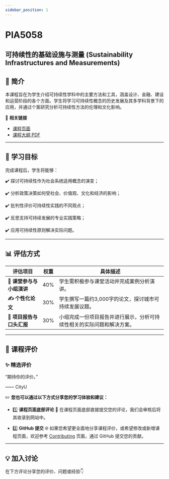 ```yaml
---
sidebar_position: 1
---
```


# PIA5058
## 可持续性的基础设施与测量 (Sustainability Infrastructures and Measurements)

## **📘 简介**
本课程旨在为学生介绍可持续性学科中的主要方法和工具，涵盖设计、金融、建设和运营阶段的各个方面。学生将学习可持续性概念的历史发展及其多学科背景下的应用，并通过个案研究分析可持续性方法的伦理和文化影响。

🔗 **相关链接**
- [课程页面](https://www.cityu.edu.hk/catalogue/pg/202425/course/PIA5058.htm)
- [课程大纲 PDF](https://www.cityu.edu.hk/catalogue/pg/202425/course/PIA5058.pdf)

---

## **🎯 学习目标**

完成课程后，学生将能够：

✔️ 探讨可持续性作为社会系统适用概念的演变；

✔️ 分析政策决策如何受社会、价值观、文化和经济的影响；

✔️ 批判性评价可持续性实践的不同观点；

✔️ 反思支持可持续发展的专业实践策略；

✔️ 应用可持续性原则解决实际问题。

---

## **📊 评估方式**

| **评估项目**                  | **权重** | **具体描述**                                                                                     |
|-------------------------------|----------|--------------------------------------------------------------------------------------------------|
| **📖 课堂参与与小组演讲**      | 40%      | 学生需积极参与课堂活动并完成案例分析演讲。                                                         |
| **✍️ 个性化论文**             | 30%      | 学生撰写一篇约3,000字的论文，探讨城市可持续发展议题。                                                |
| **📄 项目报告与口头汇报**       | 30%      | 小组完成一份项目报告并进行展示，分析可持续性相关的实际问题和解决方案。                                   |

---

## **💬 课程评价**

### ✨ **精选评价**
<div className={commentStyles.commentBox}>
    <p className={commentStyles.commentText}>
        “期待你的评价。”
    </p>
    <p className={commentStyles.commentAuthor}>—— CityU</p>
</div>

✏️ **您也可以通过以下方式分享您的学习体验和建议：**

- 1️⃣ **课程页面底部评论**
💬 在课程页面底部直接提交您的评论，我们会审核后将其收录到网站中。

- 2️⃣ **GitHub 提交**
🌐 如果您希望更全面地分享课程评价，或希望修改或新增课程页面，欢迎参考 [Contributing](https://penjc.github.io/CityU/contributing) 页面，通过 GitHub 提交您的贡献。

---

## **💡 加入讨论**

在下方评论分享您的评价、问题或经验👇
<Utterances />
